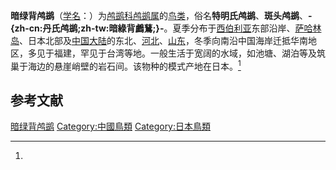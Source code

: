 {{noteTA
|T=zh-cn:暗绿背鸬鹚; zh-tw:丹氏鸕鶿; 
|1=zh-cn:暗绿背鸬鹚; zh-tw:丹氏鸕鶿; 
}}
{{speciesbox
| status = LC
| status_system = iucn3.1
| image = Aogu Wetlands and Forest Part Yi-Cheng, Chen 555593995 - 12.jpg
| image_width = 250px
| taxon=Phalacrocorax capillatus
| authority = ([[康拉德·雅各·特明克|Temminck]] and [[赫爾曼·施萊格爾|Schlegel]], 1850)<ref name='id1337'>{{cite web| url =http://www.bioinfo.cn/db05/BjdwSpecies.php?action=view&id=1337| title =暗绿(背)鸬鹚| work =《中国动物物种编目数据库》| publisher =中国科学院微生物研究所| author =中国科学院动物研究所| accessdate =2009-04-04| deadurl =yes| archiveurl =https://web.archive.org/web/20160305023727/http://www.bioinfo.cn/db05/BjdwSpecies.php?action=view&id=1337| archivedate =2016-03-05}}</ref>
}}

'''暗绿背鸬鹚'''（[[学名|学名]]：{{lang|la|''Phalacrocorax capillatus''}}）为[[鸬鹚科|鸬鹚科]][[鸬鹚属|鸬鹚属]]的[[鸟类|鸟类]]，俗名'''特明氏鸬鹚'''、'''斑头鸬鹚'''、'''-{zh-cn:丹氏鸬鹚;zh-tw:暗綠背鸕鶿;}-'''。夏季分布于[[西伯利亚|西伯利亚]]东部沿岸、[[萨哈林岛|萨哈林岛]]、日本北部及[[中国大陆|中国大陆]]的东北、[[河北|河北]]、[[山东|山东]]，冬季向南沿中国海岸迁抵华南地区，多见于福建，罕见于台湾等地。一般生活于宽阔的水域，如池塘、湖泊等及筑巢于海边的悬崖峭壁的岩石间。该物种的模式产地在日本。<ref name='id1337'/>

== 参考文献 ==
{{reflist}}
{{Taxonbar|from=Q727214}}

[[Category:鸬鹚属|暗绿背鸬鹚]]
[[Category:中國鳥類|Category:中國鳥類]]
[[Category:日本鳥類|Category:日本鳥類]]


{{bird-stub}}